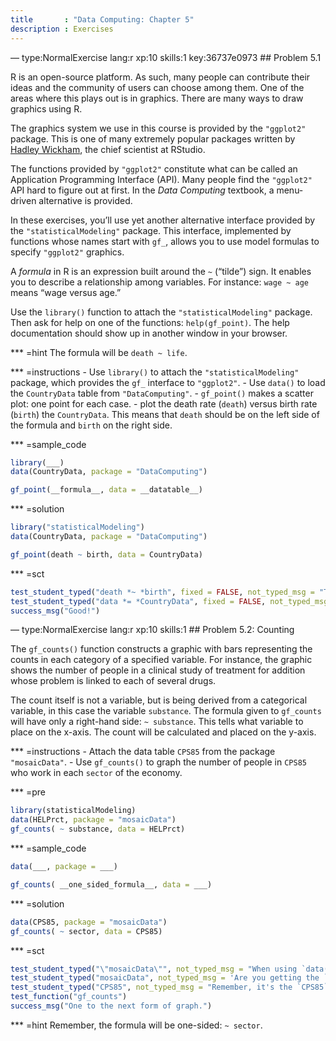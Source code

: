 ```yaml
---
title       : "Data Computing: Chapter 5"
description : Exercises
---
```


--- type:NormalExercise lang:r xp:10 skills:1   key:36737e0973
## Problem 5.1

R is an open-source platform. As such, many people can contribute their ideas and the community of users can choose among them. One of the areas where this plays out is in graphics. There are many ways to draw graphics using R.

The graphics system we use in this course is provided by the `"ggplot2"` package. This is one of many extremely popular packages written by [Hadley Wickham](https://en.wikipedia.org/wiki/Hadley_Wickham), the chief scientist at RStudio.

The functions provided by `"ggplot2"` constitute what can be called an Application Programming Interface (API). Many people find the `"ggplot2"` API hard to figure out at first. In the *Data Computing* textbook, a menu-driven alternative is provided.

In these exercises, you'll use yet another alternative interface provided by the `"statisticalModeling"` package. This interface, implemented by functions whose names start with `gf_`, allows you to use model formulas to specify `"ggplot2"` graphics.

A *formula* in R is an expression built around the `~` ("tilde") sign. It enables you to describe a relationship among variables. For instance: `wage ~ age` means "wage versus age."

Use the `library()` function to attach the `"statisticalModeling"` package. Then ask for help on one of the functions: `help(gf_point)`. The help documentation should show up in another window in your browser.

*** =hint
The formula will be `death ~ life`.

*** =instructions
- Use `library()` to attach the `"statisticalModeling"` package, which provides the `gf_` interface to `"ggplot2"`.
- Use `data()` to load the `CountryData` table from `"DataComputing"`.
- `gf_point()` makes a scatter plot: one point for each case.
    - plot the death rate (`death`) versus birth rate (`birth`) the `CountryData`. This means that `death` should be on the left side of the formula and `birth` on the right side.

*** =sample_code
```r
library(___)
data(CountryData, package = "DataComputing")

gf_point(__formula__, data = __datatable__)
```

*** =solution
```r
library("statisticalModeling")
data(CountryData, package = "DataComputing")

gf_point(death ~ birth, data = CountryData)
```

*** =sct
```r
test_student_typed("death *~ *birth", fixed = FALSE, not_typed_msg = "The first argument should be a formula")
test_student_typed("data *= *CountryData", fixed = FALSE, not_typed_msg = "Use `CountryData` as the value for the `data =` argument.")
success_msg("Good!")
```

--- type:NormalExercise lang:r xp:10 skills:1
## Problem 5.2: Counting

The `gf_counts()` function constructs a graphic with bars representing the counts in each category of a specified variable. For instance, the graphic shows the number of people in a clinical study of treatment for addition whose problem is linked to each of several drugs.

The count itself is not a variable, but is being derived from a categorical variable, in this case the variable `substance`. The formula given to `gf_counts` will have only a right-hand side: `~ substance`. This tells what variable to place on the x-axis. The count will be calculated and placed on the y-axis.

*** =instructions
- Attach the data table `CPS85` from the package `"mosaicData"`.
- Use `gf_counts()` to graph the number of people in `CPS85` who work in each `sector` of the economy.

*** =pre
```r
library(statisticalModeling)
data(HELPrct, package = "mosaicData")
gf_counts( ~ substance, data = HELPrct)
```

*** =sample_code
```r
data(___, package = ___)

gf_counts( __one_sided_formula__, data = ___)
```

*** =solution
```r
data(CPS85, package = "mosaicData")
gf_counts( ~ sector, data = CPS85)
```

*** =sct
```r
test_student_typed("\"mosaicData\"", not_typed_msg = "When using `data()`, be sure to give the name of the package in quotes.")
test_student_typed("mosaicData", not_typed_msg = 'Are you getting the `CPS85` data from eht `"mosaic"` package?')
test_student_typed("CPS85", not_typed_msg = "Remember, it's the `CPS85` data table that is to be used here.")
test_function("gf_counts")
success_msg("One to the next form of graph.")
```

*** =hint
Remember, the formula will be one-sided: `~ sector`.